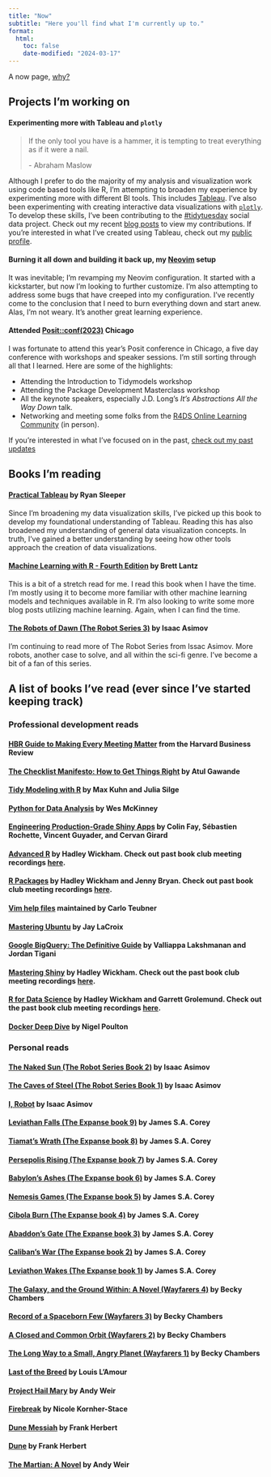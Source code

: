 ```yaml
---
title: "Now"
subtitle: "Here you'll find what I'm currently up to."
format:
  html:
    toc: false
    date-modified: "2024-03-17"
---
```


A now page, [why?](https://nownownow.com/about) 

## Projects I'm working on

#### Experimenting more with Tableau and `plotly`

> If the only tool you have is a hammer, it is tempting to treat everything as if it were a nail. 
>
> \- Abraham Maslow

Although I prefer to do the majority of my analysis and visualization work using code based tools like R, I'm attempting to broaden my experience by experimenting more with different BI tools. This includes [Tableau](https://www.tableau.com/). I've also been experimenting with creating interactive data visualizations with [`plotly`](https://plotly.com/r/). To develop these skills, I've been contributing to the [#tidytuesday](https://github.com/rfordatascience/tidytuesday) social data project. Check out my recent [blog posts](https://www.collinberke.com/blog/) to view my contributions. If you're interested in what I've created using Tableau, check out my [public profile](https://public.tableau.com/app/profile/collin.berke/vizzes).

#### Burning it all down and building it back up, my [Neovim](https://neovim.io/) setup

It was inevitable; I'm revamping my Neovim configuration. It started with a kickstarter, but now I'm looking to further customize. I'm also attempting to address some bugs that have creeped into my configuration. I've recently come to the conclusion that I need to burn everything down and start anew. Alas, I'm not weary. It's another great learning experience.

#### Attended [Posit::conf(2023)](https://posit.co/conference/) Chicago

I was fortunate to attend this year's Posit conference in Chicago, a five day conference with workshops and speaker sessions. I'm still sorting through all that I learned. Here are some of the highlights:

* Attending the Introduction to Tidymodels workshop
* Attending the Package Development Masterclass workshop
* All the keynote speakers, especially J.D. Long's *It's Abstractions All the Way Down* talk.
* Networking and meeting some folks from the [R4DS Online Learning Community](https://rfordatasci.com/) (in person).

If you're interested in what I've focused on in the past, [check out my past updates](https://collinberke.com/now-old.html)

## Books I'm reading

#### [Practical Tableau](https://www.amazon.com/Practical-Tableau-Tutorials-Strategies-Master/dp/1491977310) by Ryan Sleeper

Since I'm broadening my data visualization skills, I've picked up this book to develop my foundational understanding of Tableau. Reading this has also broadened my understanding of general data visualization concepts. In truth, I've gained a better understanding by seeing how other tools approach the creation of data visualizations.

#### [Machine Learning with R - Fourth Edition](https://www.amazon.com/Machine-Learning-cleansing-modeling-tidyverse/dp/1801071322/) by Brett Lantz 

This is a bit of a stretch read for me. I read this book when I have the time. I'm mostly using it to become more familiar with other machine learning models and techniques available in R. I'm also looking to write some more blog posts utilizing machine learning. Again, when I can find the time.

#### [The Robots of Dawn (The Robot Series 3)](https://www.amazon.com/Robots-Dawn-Robot-Isaac-Asimov/dp/0553299492/) by Isaac Asimov 

I'm continuing to read more of The Robot Series from Issac Asimov. More robots, another case to solve, and all within the sci-fi genre. I've become a bit of a fan of this series. 

## A list of books I've read (ever since I've started keeping track)

### Professional development reads

#### [HBR Guide to Making Every Meeting Matter](https://www.amazon.com/Guide-Making-Every-Meeting-Matter/dp/1633692175) from the Harvard Business Review

#### [The Checklist Manifesto: How to Get Things Right](https://www.amazon.com/Checklist-Manifesto-How-Things-Right/dp/0312430000) by Atul Gawande 

#### [Tidy Modeling with R](https://www.tmwr.org/) by Max Kuhn and Julia Silge

#### [Python for Data Analysis](https://wesmckinney.com/book/) by Wes McKinney

#### [Engineering Production-Grade Shiny Apps](https://engineering-shiny.org/) by Colin Fay, Sébastien Rochette, Vincent Guyader, and Cervan Girard

#### [Advanced R](https://adv-r.hadley.nz/) by Hadley Wickham. Check out past book club meeting recordings [here](https://www.youtube.com/playlist?list=PL3x6DOfs2NGi4I1DhjPufFNbqCry_xQLq).

#### [R Packages](https://r-pkgs.org/) by Hadley Wickham and Jenny Bryan. Check out past book club meeting recordings [here](https://www.youtube.com/watch?v=QOmdmGMxl_Q&list=PL3x6DOfs2NGi8NcKmNxw_Hk4-leUsivZv&index=1).

#### [Vim help files](https://vimhelp.org/) maintained by Carlo Teubner

#### [Mastering Ubuntu](https://www.amazon.com/Mastering-Ubuntu-Server-configuring-troubleshooting/dp/1800564643) by Jay LaCroix

#### [Google BigQuery: The Definitive Guide](https://www.amazon.com/Google-BigQuery-Definitive-Warehousing-Analytics/dp/1492044466/) by Valliappa Lakshmanan and Jordan Tigani

#### [Mastering Shiny](https://mastering-shiny.org/) by Hadley Wickham. Check out the past book club meeting recordings [here](https://www.youtube.com/watch?v=beOYuHG9Xng&list=PL3x6DOfs2NGjhwrYvdmrKRNcvXX7X6ldt).

#### [R for Data Science](https://r4ds.had.co.nz/) by Hadley Wickham and Garrett Grolemund. Check out the past book club meeting recordings [here](https://www.youtube.com/watch?v=_IQrDw3Fp4M&list=PL3x6DOfs2NGjtn1_4BSX99R5wrLjK7XvY).

#### [Docker Deep Dive](https://www.amazon.com/Docker-Deep-Dive-Nigel-Poulton-ebook/dp/B01LXWQUFF) by Nigel Poulton

### Personal reads

#### [The Naked Sun (The Robot Series Book 2)](https://www.amazon.com/Naked-Sun-Robot-Book-ebook/dp/B004JHYRDQ/) by Isaac Asimov 

#### [The Caves of Steel (The Robot Series Book 1)](https://www.amazon.com/Caves-Steel-Daneel-Olivaw-Book/dp/0553293400) by Isaac Asimov 

#### [I, Robot](https://www.amazon.com/I-Robot-Book-1-ebook/dp/B000FC1PW0/) by Isaac Asimov

#### [Leviathan Falls (The Expanse book 9)](https://www.amazon.com/Leviathan-Falls-Expanse-Book-9/dp/B0971RBRV8) by James S.A. Corey

#### [Tiamat's Wrath (The Expanse book 8)](https://www.amazon.com/Tiamats-Wrath-Expanse-Book-8-ebook/dp/B07BVNVWL6) by James S.A. Corey

#### [Persepolis Rising (The Expanse book 7)](https://www.amazon.com/Persepolis-Rising-Expanse-James-Corey/dp/0316332852) by James S.A. Corey

#### [Babylon's Ashes (The Expanse book 6)](https://www.amazon.com/Babylons-Ashes-Expanse-James-Corey/dp/031633474X) by James S.A. Corey

#### [Nemesis Games (The Expanse book 5)](https://www.amazon.com/Nemesis-Games-Expanse-Book-5-ebook/dp/B00O7X626W/) by James S.A. Corey

#### [Cibola Burn (The Expanse book 4)](https://www.amazon.com/Cibola-Burn-Expanse-James-Corey/dp/0316334685) by James S.A. Corey

#### [Abaddon's Gate (The Expanse book 3)](https://www.amazon.com/Abaddons-Gate-Expanse-James-Corey/dp/0316129070) by James S.A. Corey

#### [Caliban's War (The Expanse book 2)](https://www.amazon.com/Calibans-War-Expanse-Book-2-ebook/dp/B005SCRR1A) by James S.A. Corey

#### [Leviathon Wakes (The Expanse book 1)](https://www.amazon.com/Leviathan-Wakes-Expanse-Book-1-ebook/dp/B0047Y171G) by James S.A. Corey

#### [The Galaxy, and the Ground Within: A Novel (Wayfarers 4)](https://www.amazon.com/Galaxy-Ground-Within-Novel-Wayfarers-ebook/dp/B088RDCLQ4) by Becky Chambers

#### [Record of a Spaceborn Few (Wayfarers 3)](https://www.amazon.com/Record-Spaceborn-Few-Wayfarers-Book-ebook/dp/B072BFJCB9/) by Becky Chambers

#### [A Closed and Common Orbit (Wayfarers 2)](https://www.amazon.com/dp/B01ARXVTFE/ref=dp-kindle-redirect?_encoding=UTF8&btkr=1) by Becky Chambers

#### [The Long Way to a Small, Angry Planet (Wayfarers 1)](https://www.amazon.com/Long-Small-Angry-Planet-Wayfarers/dp/0062444131) by Becky Chambers

#### [Last of the Breed](https://www.amazon.com/Last-Breed-Novel-Louis-LAmour/dp/0553280422) by Louis L'Amour

#### [Project Hail Mary](https://www.amazon.com/Project-Hail-Mary-Andy-Weir-ebook/dp/B08FHBV4ZX/) by Andy Weir

#### [Firebreak](https://apps.npr.org/best-books/#year=2021&book=93) by Nicole Kornher-Stace

#### [Dune Messiah](https://www.amazon.com/gp/product/B0011UGNDG) by Frank Herbert

#### [Dune](https://www.amazon.com/gp/product/B00B7NPRY8) by Frank Herbert

#### [The Martian: A Novel](https://www.amazon.com/Martian-Novel-Andy-Weir-ebook/dp/B00EMXBDMA) by Andy Weir
